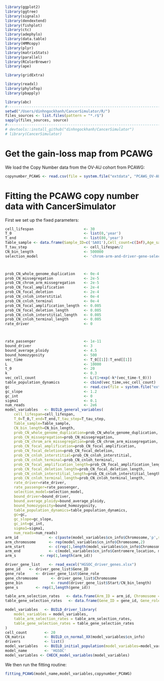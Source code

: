 ```r
library(ggplot2)
library(ggtree)
library(signals)
library(dendextend)
library(fishplot)
library(ctc)
library(adephylo)
library(data.table)
library(HMMcopy)
library(plyr)
library(matrixStats)
library(parallel)
library(RColorBrewer)
library(ape)

library(gridExtra)

library(readxl)
library(phyloTop)
library(pbapply)

library(abc)
#-----------------------------------------------------------------------
setwd("/Users/dinhngockhanh/CancerSimulator/R/")
files_sources <- list.files(pattern = "*.r$")
sapply(files_sources, source)
#-----------------------------------------------------------------------
# devtools::install_github("dinhngockhanh/CancerSimulator")
# library(CancerSimulator)
```

#   Get the gain-loss map from PCAWG

We load the Copy Number data from the OV-AU cohort from PCAWG:

```r
copynumber_PCAWG <- read.csv(file = system.file("extdata", "PCAWG_OV-AU.csv", package = "CancerSimulator"))
```

#   Fitting the PCAWG copy number data with CancerSimulator

First we set up the fixed parameters:

```r
cell_lifespan                       <- 30
T_0                                 <- list(0,'year')
T_end                               <- list(80,'year')
Table_sample <- data.frame(Sample_ID=c('SA01'),Cell_count=c(Inf),Age_sample=c(80))
T_tau_step                          <- cell_lifespan/2
CN_bin_length                       <- 500000
selection_model                     <- 'chrom-arm-and-driver-gene-selection'



prob_CN_whole_genome_duplication    <- 0e-4
prob_CN_missegregation              <- 2e-5
prob_CN_chrom_arm_missegregation    <- 2e-5
prob_CN_focal_amplification         <- 2e-4
prob_CN_focal_deletion              <- 2e-4
prob_CN_cnloh_interstitial          <- 0e-4
prob_CN_cnloh_terminal              <- 0e-4
prob_CN_focal_amplification_length  <- 0.005
prob_CN_focal_deletion_length       <- 0.005
prob_CN_cnloh_interstitial_length   <- 0.005
prob_CN_cnloh_terminal_length       <- 0.005
rate_driver                         <- 0



rate_passenger                      <- 1e-11
bound_driver                        <- 3
bound_average_ploidy                <- 4.5
bound_homozygosity                  <- 500
vec_time                            <- T_0[[1]]:T_end[[1]]
L                                   <- 10000
t_0                                 <- 20
k                                   <- 0.3
vec_cell_count                      <- L/(1+exp(-k*(vec_time-t_0)))
table_population_dynamics           <- cbind(vec_time,vec_cell_count)
gc                                  <- read.csv(file = system.file("extdata", "gc_map_500kb.csv", package = "CancerSimulator"))
gc_slope                            <- 1.2
gc_int                              <- 0
sigma1                              <- 0.1
num_reads                           <- 2e6
model_variables   <- BUILD_general_variables(
    cell_lifespan=cell_lifespan,
    T_0=T_0,T_end=T_end,T_tau_step=T_tau_step,
    Table_sample=Table_sample,
    CN_bin_length=CN_bin_length,
    prob_CN_whole_genome_duplication=prob_CN_whole_genome_duplication,
    prob_CN_missegregation=prob_CN_missegregation,
    prob_CN_chrom_arm_missegregation=prob_CN_chrom_arm_missegregation,
    prob_CN_focal_amplification=prob_CN_focal_amplification,
    prob_CN_focal_deletion=prob_CN_focal_deletion,
    prob_CN_cnloh_interstitial=prob_CN_cnloh_interstitial,
    prob_CN_cnloh_terminal=prob_CN_cnloh_terminal,
    prob_CN_focal_amplification_length=prob_CN_focal_amplification_length,
    prob_CN_focal_deletion_length=prob_CN_focal_deletion_length,
    prob_CN_cnloh_interstitial_length=prob_CN_cnloh_interstitial_length,
    prob_CN_cnloh_terminal_length=prob_CN_cnloh_terminal_length,
    rate_driver=rate_driver,
    rate_passenger=rate_passenger,
    selection_model=selection_model,
    bound_driver=bound_driver,
    bound_average_ploidy=bound_average_ploidy,
    bound_homozygosity=bound_homozygosity,
    table_population_dynamics=table_population_dynamics,
    gc=gc,
    gc_slope=gc_slope,
    gc_int=gc_int,
    sigma1=sigma1,
    num_reads=num_reads)
arm_id              <- c(paste(model_variables$cn_info$Chromosome,'p',sep=''), paste(model_variables$cn_info$Chromosome,'q',sep=''))
arm_chromosome      <- rep(model_variables$cn_info$Chromosome,2)
arm_start           <- c(rep(1,length(model_variables$cn_info$Chromosome)), model_variables$cn_info$Centromere_location+1)
arm_end             <- c(model_variables$cn_info$Centromere_location, model_variables$cn_info$Bin_count)
arm_s           <- rep(1,length(arm_id))

driver_gene_list    <- read_excel("HGSOC_driver_genes.xlsx")
gene_id    <- driver_gene_list$Gene_ID
gene_role     <- driver_gene_list$Gene_role
gene_chromosome      <- driver_gene_list$Chromosome
gene_bin             <- round(driver_gene_list$Start/CN_bin_length)
gene_s        <- rep(1,length(gene_id))

table_arm_selection_rates   <- data.frame(Arm_ID = arm_id, Chromosome = arm_chromosome, Bin_start = arm_start, Bin_end = arm_end, s_rate = arm_s)
table_gene_selection_rates   <- data.frame(Gene_ID = gene_id, Gene_role = gene_role, s_rate = gene_s, Chromosome = gene_chromosome, Bin = gene_bin)

model_variables   <- BUILD_driver_library(
    model_variables = model_variables,
    table_arm_selection_rates = table_arm_selection_rates,
    table_gene_selection_rates = table_gene_selection_rates
)
cell_count        <- 20
CN_matrix         <- BUILD_cn_normal_XX(model_variables$cn_info)
drivers           <- list()
model_variables   <- BUILD_initial_population(model_variables=model_variables,cell_count=cell_count,CN_matrix=CN_matrix,drivers=drivers)
model_name        <- 'HGSOC'
model_variables <- CHECK_model_variables(model_variables)
```

We then run the fitting routine:

```r
fitting_PCAWG(model_name,model_variables,copynumber_PCAWG)
```










```r
```

